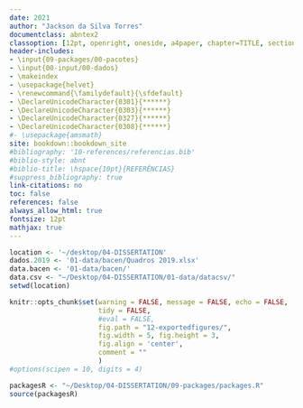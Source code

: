 ```yaml
--- 
date: 2021
author: "Jackson da Silva Torres"
documentclass: abntex2
classoption: [12pt, openright, oneside, a4paper, chapter=TITLE, section=TITLE, subsection=TITLE, subsubsection=TITLE, english, portugues, sumario=tradicional]
header-includes:
- \input{09-packages/00-pacotes}
- \input{00-input/00-dados}
- \makeindex
- \usepackage{helvet}
- \renewcommand{\familydefault}{\sfdefault}
- \DeclareUnicodeCharacter{0301}{******}
- \DeclareUnicodeCharacter{0303}{******}
- \DeclareUnicodeCharacter{0327}{******}
- \DeclareUnicodeCharacter{0308}{******}
#- \usepackage{amsmath}
site: bookdown::bookdown_site
#bibliography: '10-references/referencias.bib'
#biblio-style: abnt
#biblio-title: \hspace{10pt}{REFERÊNCIAS}
#suppress_bibliography: true
link-citations: no
toc: false
references: false
always_allow_html: true
fontsize: 12pt
mathjax: true
---
```


```r
location <- '~/desktop/04-DISSERTATION'
dados.2019 <- '01-data/bacen/Quadros 2019.xlsx'
data.bacen <- '01-data/bacen/'
data.csv <- "~/Desktop/04-DISSERTATION/01-data/datacsv/"
setwd(location)
```

```r
knitr::opts_chunk$set(warning = FALSE, message = FALSE, echo = FALSE,
                      tidy = FALSE, 
                      #eval = FALSE,
                      fig.path = "12-exportedfigures/",
                      fig.width = 5, fig.height = 3,
                      fig.align = 'center',
                      comment = ""
                      )
#options(scipen = 10, digits = 4)
```

```r
packagesR <- "~/Desktop/04-DISSERTATION/09-packages/packages.R"
source(packagesR)
```


